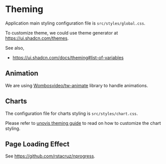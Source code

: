 
<Meta title="Foundation/Theming" />

# Theming

Application main styling configuration file is `src/styles/global.css`.

To customize theme, we could use theme generator at <a href="https://ui.shadcn.com/themes" target="_blank">https://ui.shadcn.com/themes</a>.

See also,

- <a href="https://ui.shadcn.com/docs/theming#list-of-variables" target="_blank">https://ui.shadcn.com/docs/theming#list-of-variables</a>

## Animation

We are using <a href="https://github.com/Wombosvideo/tw-animate-css" target="_blank">Wombosvideo/tw-animate</a>
library to handle animations.


## Charts

The configuration file for charts styling is `src/styles/chart.css`. 

Please refer to <a href="https://unovis.dev/docs/guides/theming" target="_blank">unovis theming guide</a> 
to read on how to customize the chart styling.


## Page Loading Effect

See <a href="https://github.com/rstacruz/nprogress" target="_blank">https://github.com/rstacruz/nprogress</a>.

